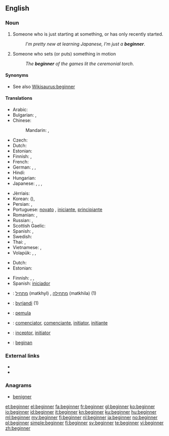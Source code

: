 ==English==

===Noun===
{{en-noun}}

# Someone who is just starting at something, or has only recently started.
#: ''I'm pretty new at learning Japanese, I'm just a '''beginner'''''.
# Someone who sets (or puts) something in motion
#: ''The '''beginner''' of the games lit the ceremonial torch''.

====Synonyms====
* See also [[Wikisaurus:beginner]]

====Translations====
{{trans-top|someone who just recently started}}
* Arabic: {{t-|ar|مبتدئ|m|tr=mubtadi'|alt=مُبْتَدِئ}}
* Bulgarian: {{t+|bg|начинаещ|m|tr=nachinaješt}},  {{t+|bg|новак|m|tr=novak}}
* Chinese:
*: Mandarin: {{t|cmn|初學者|sc=Hani}},  {{t-|cmn|初学者|tr=chūxuézhě|sc=Hani}}
* Czech: {{t-|cs|začátečník|m}}
* Dutch: {{t+|nl|beginner|m}}
* Estonian: {{t-|et|algaja}}
* Finnish: {{t+|fi|aloittelija}}, {{t-|fi|vasta-alkaja}}
* French: {{t+|fr|débutant|m}}
* German: {{t+|de|Anfänger|m}}, {{t+|de|Anfängerin|f}}, {{t+|de|Anfänger|p}}
* Hindi: {{t-|hi|शुरुआत|tr=śuru'āt}}
* Hungarian: {{t+|hu|kezdő}}
* Japanese: {{t-|ja|初心者|tr=しょしんしゃ, shoshinsha}},  {{t-|ja|初学者|tr=しょがくしゃ, shogakusha}},  {{t-|ja|ビギナー|tr=biginā}},  {{t-|ja|新参|tr=しんざん, shinzan}}
{{trans-mid}}
* Jèrriais: {{tø|roa-jer|c'menchant|m}}
* Korean: {{t+|ko|초심자|tr=chosimja|sc=Hang}} ({{t+|ko|初心者|sc=Hani}}),  {{t+|ko|초보자|tr=choboja|sc=Hang}}
* Persian: {{t+|fa|مبتدی}},  {{t+|fa|تازه‌کار}}
* Portuguese: [[novato]] {{m}}, [[iniciante]], [[principiante]]
* Romanian: {{t-|ro|începător}} {{m}}, {{t-|ro|începătoare}} {{f}}
* Russian: {{t+|ru|начинающий|m|tr=načinájuščij}},  {{t+|ru|новичок|m|tr=novičók}}
* Scottish Gaelic: {{t-|gd|neach-tòiseachaidh|m}}
* Spanish: {{t+|es|principiante}}, {{t+|es|iniciado}}
* Swedish: {{t+|sv|nybörjare|c}}
* Thai: {{t-|th|ผู้เริ่มเรียน}},  {{t-|th|มือใหม่}}
* Vietnamese: {{t-|vi|người bắt đầu}},  {{t-|vi|người mới học}}
* Volapük: {{qualifier|male or female}} {{t+|vo|priman}}, {{qualifier|male}} {{t-|vo|hipriman}}, {{qualifier|female}} {{t+|vo|jipriman}}
{{trans-bottom}}

{{trans-top|someone who sets something in motion}}
* Dutch: {{t+|nl|starter}}
* Estonian: {{t-|et|alustaja}}
{{trans-mid}}
* Finnish: {{t+|fi|avaaja}}, {{t+|fi|aloittaja}},  {{t+|fi|alkuunpanija}}
* Spanish: [[iniciador]]
{{trans-bottom}}

{{checktrans-top}}
* {{ttbc|he}}: [[מתחיל]] (matkhyl) {{m}}, [[מתחילה]] (matkhila) {{f}} (1)
* {{ttbc|is}}: [[byrjandi]] {{m}} (1)
* {{ttbc|id}}: [[mula|pemula]]
* {{ttbc|ia}}: [[comenciator]], [[comenciante]], [[initiator]], [[initiante]]
* {{ttbc|la}}: [[inceptor]], [[initiator]]
* {{ttbc|vo}}: [[beginan]]
{{trans-bottom}}

===External links===
* {{R:Webster 1913}}
* {{R:Century 1911}}

===Anagrams===
* [[benigner#English|benigner]]

[[et:beginner]]
[[el:beginner]]
[[fa:beginner]]
[[fr:beginner]]
[[gl:beginner]]
[[ko:beginner]]
[[io:beginner]]
[[id:beginner]]
[[it:beginner]]
[[kn:beginner]]
[[ku:beginner]]
[[hu:beginner]]
[[ml:beginner]]
[[my:beginner]]
[[fj:beginner]]
[[nl:beginner]]
[[ja:beginner]]
[[no:beginner]]
[[pl:beginner]]
[[simple:beginner]]
[[fi:beginner]]
[[sv:beginner]]
[[te:beginner]]
[[vi:beginner]]
[[zh:beginner]]
